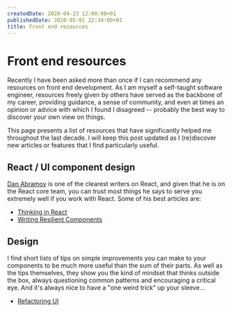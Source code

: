 ```yaml
---
createdDate: 2020-04-23 12:00:00+01
publishedDate: 2020-05-01 22:34:00+01
title: Front end resources
---
```


# Front end resources

Recently I have been asked more than once if I can recommend any resources on front end development. As I am myself a self-taught software engineer, resources freely given by others have served as the backbone of my career, providing guidance, a sense of community, and even at times an opinion or advice with which I found I disagreed -- probably the best way to discover your own view on things.

This page presents a list of resources that have significantly helped me throughout the last decade. I will keep this post updated as I (re)discover new articles or features that I find particularly useful.

## React / UI component design

[Dan Abramov](https://twitter.com/dan_abramov) is one of the clearest writers on React, and given that he is on the React core team, you can trust most things he says to serve you extremely well if you work with React. Some of his best articles are:

- [Thinking in React](https://reactjs.org/docs/thinking-in-react.html)
- [Writing Resilient Components](https://overreacted.io/writing-resilient-components/)

## Design

I find short lists of tips on simple improvements you can make to your components to be much more useful than the sum of their parts. As well as the tips themselves, they show you the kind of mindset that thinks outside the box, always questioning common patterns and encouraging a critical eye. And it's always nice to have a "one weird trick" up your sleeve...

- [Refactoring UI](https://twitter.com/i/events/994601867987619840)
